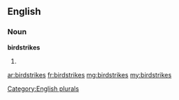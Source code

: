 ==English==

===Noun===
'''birdstrikes'''

# {{plural of|[[birdstrike]]}}

[[Category:English plurals]]

[[ar:birdstrikes]]
[[fr:birdstrikes]]
[[mg:birdstrikes]]
[[my:birdstrikes]]